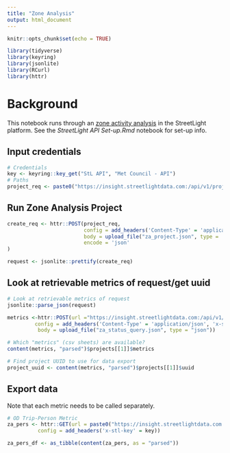 ```yaml
---
title: "Zone Analysis"
output: html_document
---
```


```r
knitr::opts_chunk$set(echo = TRUE)

library(tidyverse)
library(keyring)
library(jsonlite)
library(RCurl)
library(httr)

```

# Background

This notebook runs through an [zone activity analysis](https://support.streetlightdata.com/hc/en-us/articles/360018833951-Zone-Activity-Analysis) in the StreetLight platform.  See the *StreetLight API Set-up.Rmd* notebook for set-up info.

## Input credentials

```r
# Credentials
key <- keyring::key_get("StL API", "Met Council - API")
# Paths
project_req <- paste0("https://insight.streetlightdata.com:/api/v1/projects?key=", key)

```

## Run Zone Analysis Project

```r
create_req <- httr::POST(project_req,
                         config = add_headers('Content-Type' = 'application/json', 'x-stl-key' = key),
                         body = upload_file("za_project.json", type = 'json'),
                         encode = 'json'
)

request <- jsonlite::prettify(create_req)
```

## Look at retrievable metrics of request/get uuid

```r
# Look at retrievable metrics of request
jsonlite::parse_json(request)

metrics <-httr::POST(url ="https://insight.streetlightdata.com:/api/v1/projects/status", 
         config = add_headers('Content-Type' = 'application/json', 'x-stl-key' = key),
          body = upload_file("za_status_query.json", type = "json"))

# Which "metrics" (csv sheets) are available?
content(metrics, "parsed")$projects[[1]]$metrics

# Find project UUID to use for data export
project_uuid <- content(metrics, "parsed")$projects[[1]]$uuid

```

## Export data

Note that each metric needs to be called separately.

```r
# OD Trip-Person Metric
za_pers <- httr::GET(url = paste0("https://insight.streetlightdata.com:/api/v1/projects/download/uuid/", project_uuid, "/za_pers", "?key=", key),
          config = add_headers('x-stl-key' = key))

za_pers_df <- as_tibble(content(za_pers, as = "parsed"))

```